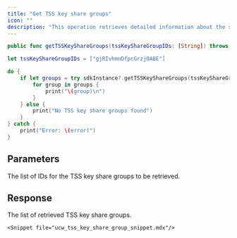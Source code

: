 ```yaml
---
title: "Get TSS key share groups"
icon: ""
description: "This operation retrieves detailed information about the specified TSS key share groups."
---
```


<CodeGroup>

```Swift iOS
public func getTSSKeyShareGroups(tssKeyShareGroupIDs: [String]) throws -> [TSSKeyShareGroup]
```

</CodeGroup>


<RequestExample>

```Swift iOS
let tssKeyShareGroupIDs = ["gjRIvhmnDfpcGrzjOABE"]

do {
    if let groups = try sdkInstance?.getTSSKeyShareGroups(tssKeyShareGroupIDs: tssKeyShareGroupIDs) {
        for group in groups {
            print("\(group)\n")
        }
    } else {
        print("No TSS key share groups found")
    }
} catch {
    print("Error: \(error)")
}
```

</RequestExample>


## Parameters

<ParamField path="tssKeyShareGroupIDs" type="string[]">
The list of IDs for the TSS key share groups to be retrieved.
</ParamField>


## Response

<ResponseField name="tssKeyShareGroups" type="object[]">
The list of retrieved TSS key share groups.

  <Expandable title="child attributes">

    <Snippet file="ucw_tss_key_share_group_snippet.mdx"/>
    
  </Expandable>

</ResponseField>
